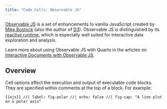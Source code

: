 ```yaml
---
title: "Code Cells: Observable JS"
---
```


[Observable JS](https://observablehq.com/@observablehq/observables-not-javascript) is a set of enhancements to vanilla JavaScript created by [Mike Bostock](https://en.wikipedia.org/wiki/Mike_Bostock) (also the author of [D3](https://d3js.org/)). Observable JS is distinguished by its [reactive runtime](https://github.com/observablehq/runtime), which is especially well suited for interactive data exploration and analysis.

Learn more about using Observable JS with Quarto in the articles on [Interactive Documents with Observable JS](/docs/interactive/ojs/index.qmd).

## Overview

Cell options affect the execution and output of executable code blocks. They are specified within comments at the top of a block. For example:

```{{ojs}}
//| label: fig-polar
//| echo: false
//| fig-cap: "A line plot on a polar axis"
```
